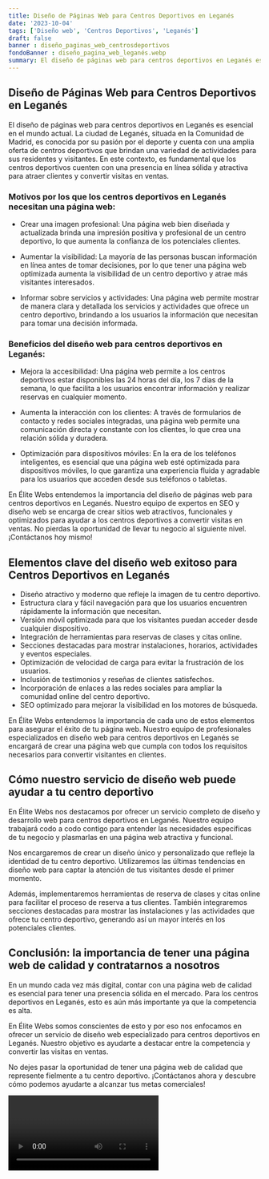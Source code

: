 ```yaml
---
title: Diseño de Páginas Web para Centros Deportivos en Leganés
date: '2023-10-04'
tags: ['Diseño web', 'Centros Deportivos', 'Leganés']
draft: false
banner : diseño_paginas_web_centrosdeportivos
fondoBanner : diseño_pagina_web_leganés.webp
summary: El diseño de páginas web para centros deportivos en Leganés es esencial en el mundo actual. La ciudad de Leganés, situada en la Comunidad de Madrid, es conocida por su pasión por el deporte y cuenta con una amplia oferta de centros deportivos que brindan una variedad de actividades para sus residentes y visitantes. En este contexto, es fundamental que los centros deportivos cuenten con una presencia en línea sólida y atractiva para atraer clientes y convertir visitas en ventas.
---
```


## Diseño de Páginas Web para Centros Deportivos en Leganés

El diseño de páginas web para centros deportivos en Leganés es esencial en el mundo actual. La ciudad de Leganés, situada en la Comunidad de Madrid, es conocida por su pasión por el deporte y cuenta con una amplia oferta de centros deportivos que brindan una variedad de actividades para sus residentes y visitantes. En este contexto, es fundamental que los centros deportivos cuenten con una presencia en línea sólida y atractiva para atraer clientes y convertir visitas en ventas.

### Motivos por los que los centros deportivos en Leganés necesitan una página web:

- Crear una imagen profesional: Una página web bien diseñada y actualizada brinda una impresión positiva y profesional de un centro deportivo, lo que aumenta la confianza de los potenciales clientes.

- Aumentar la visibilidad: La mayoría de las personas buscan información en línea antes de tomar decisiones, por lo que tener una página web optimizada aumenta la visibilidad de un centro deportivo y atrae más visitantes interesados.

- Informar sobre servicios y actividades: Una página web permite mostrar de manera clara y detallada los servicios y actividades que ofrece un centro deportivo, brindando a los usuarios la información que necesitan para tomar una decisión informada.

### Beneficios del diseño web para centros deportivos en Leganés:

- Mejora la accesibilidad: Una página web permite a los centros deportivos estar disponibles las 24 horas del día, los 7 días de la semana, lo que facilita a los usuarios encontrar información y realizar reservas en cualquier momento.

- Aumenta la interacción con los clientes: A través de formularios de contacto y redes sociales integradas, una página web permite una comunicación directa y constante con los clientes, lo que crea una relación sólida y duradera.

- Optimización para dispositivos móviles: En la era de los teléfonos inteligentes, es esencial que una página web esté optimizada para dispositivos móviles, lo que garantiza una experiencia fluida y agradable para los usuarios que acceden desde sus teléfonos o tabletas.

En Élite Webs entendemos la importancia del diseño de páginas web para centros deportivos en Leganés. Nuestro equipo de expertos en SEO y diseño web se encarga de crear sitios web atractivos, funcionales y optimizados para ayudar a los centros deportivos a convertir visitas en ventas. No pierdas la oportunidad de llevar tu negocio al siguiente nivel. ¡Contáctanos hoy mismo!

<GifSeo />

<Cta />

## Elementos clave del diseño web exitoso para Centros Deportivos en Leganés

- Diseño atractivo y moderno que refleje la imagen de tu centro deportivo.
- Estructura clara y fácil navegación para que los usuarios encuentren rápidamente la información que necesitan.
- Versión móvil optimizada para que los visitantes puedan acceder desde cualquier dispositivo.
- Integración de herramientas para reservas de clases y citas online.
- Secciones destacadas para mostrar instalaciones, horarios, actividades y eventos especiales.
- Optimización de velocidad de carga para evitar la frustración de los usuarios.
- Inclusión de testimonios y reseñas de clientes satisfechos.
- Incorporación de enlaces a las redes sociales para ampliar la comunidad online del centro deportivo.
- SEO optimizado para mejorar la visibilidad en los motores de búsqueda.

En Élite Webs entendemos la importancia de cada uno de estos elementos para asegurar el éxito de tu página web. Nuestro equipo de profesionales especializados en diseño web para centros deportivos en Leganés se encargará de crear una página web que cumpla con todos los requisitos necesarios para convertir visitantes en clientes.

## Cómo nuestro servicio de diseño web puede ayudar a tu centro deportivo

En Élite Webs nos destacamos por ofrecer un servicio completo de diseño y desarrollo web para centros deportivos en Leganés. Nuestro equipo trabajará codo a codo contigo para entender las necesidades específicas de tu negocio y plasmarlas en una página web atractiva y funcional.

Nos encargaremos de crear un diseño único y personalizado que refleje la identidad de tu centro deportivo. Utilizaremos las últimas tendencias en diseño web para captar la atención de tus visitantes desde el primer momento.

Además, implementaremos herramientas de reserva de clases y citas online para facilitar el proceso de reserva a tus clientes. También integraremos secciones destacadas para mostrar las instalaciones y las actividades que ofrece tu centro deportivo, generando así un mayor interés en los potenciales clientes.

## Conclusión: la importancia de tener una página web de calidad y contratarnos a nosotros

En un mundo cada vez más digital, contar con una página web de calidad es esencial para tener una presencia sólida en el mercado. Para los centros deportivos en Leganés, esto es aún más importante ya que la competencia es alta.

En Élite Webs somos conscientes de esto y por eso nos enfocamos en ofrecer un servicio de diseño web especializado para centros deportivos en Leganés. Nuestro objetivo es ayudarte a destacar entre la competencia y convertir las visitas en ventas.

No dejes pasar la oportunidad de tener una página web de calidad que represente fielmente a tu centro deportivo. ¡Contáctanos ahora y descubre cómo podemos ayudarte a alcanzar tus metas comerciales!

<Video />

<CtaBot job='Centros Deportivos' city='Leganés'/>

<Gmaps query='Leganés+españa+maps' />